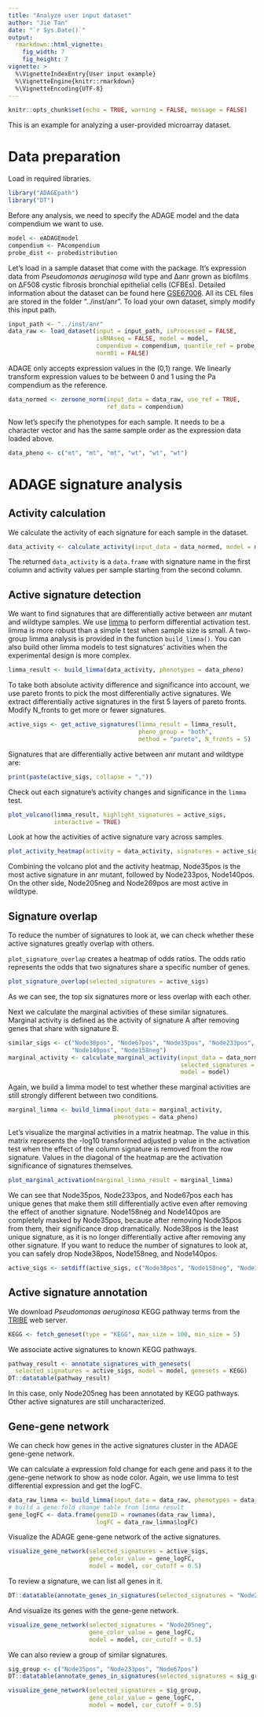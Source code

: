 ```yaml
---
title: "Analyze user input dataset"
author: "Jie Tan"
date: "`r Sys.Date()`"
output:
  rmarkdown::html_vignette:
    fig_width: 7
    fig_height: 7
vignette: >
  %\VignetteIndexEntry{User input example}
  %\VignetteEngine{knitr::rmarkdown}
  %\VignetteEncoding{UTF-8}
---
```


```r
knitr::opts_chunk$set(echo = TRUE, warning = FALSE, message = FALSE)
```

This is an example for analyzing a user-provided microarray dataset.

# Data preparation
Load in required libraries.

```r
library("ADAGEpath")
library("DT")
```

Before any analysis, we need to specify the ADAGE model and the data compendium
we want to use.

```r
model <- eADAGEmodel
compendium <- PAcompendium
probe_dist <- probedistribution
```

Let's load in a sample dataset that come with the package. It's expression data
from *Pseudomonas aeruginosa* wild type and ∆anr grown as biofilms on ∆F508 cystic
fibrosis bronchial epithelial cells (CFBEs). Detailed information about
the dataset can be found here
[GSE67006](https://www.ncbi.nlm.nih.gov/geo/query/acc.cgi?acc=GSE67006).
All its CEL files are stored in the folder "../inst/anr".
To load your own dataset, simply modify this input path.

```r
input_path <- "../inst/anr"
data_raw <- load_dataset(input = input_path, isProcessed = FALSE,
                         isRNAseq = FALSE, model = model,
                         compendium = compendium, quantile_ref = probe_dist,
                         norm01 = FALSE)
```

ADAGE only accepts expression values in the (0,1) range. We linearly transform
expression values to be between 0 and 1 using the Pa compendium as the reference.

```r
data_normed <- zeroone_norm(input_data = data_raw, use_ref = TRUE,
                            ref_data = compendium)
```

Now let's specify the phenotypes for each sample. It needs to be a character
vector and has the same sample order as the expression data loaded above.

```r
data_pheno <- c("mt", "mt", "mt", "wt", "wt", "wt")
```

# ADAGE signature analysis

## Activity calculation
We calculate the activity of each signature for each sample in the dataset.

```r
data_activity <- calculate_activity(input_data = data_normed, model = model)
```

The returned `data_activity` is a `data.frame` with signature name in the first
column and activity values per sample starting from the second column.

## Active signature detection
We want to find signatures that are differentially active between
anr mutant and wildtype samples.
We use [limma](https://bioconductor.org/packages/release/bioc/html/limma.html)
to perform differential activation test. limma is more robust
than a simple t test when sample size is small. A two-group limma analysis is
provided in the function `build_limma()`. You can also build other limma models
to test signatures' activities when the experimental design is more complex.

```r
limma_result <- build_limma(data_activity, phenotypes = data_pheno)
```

To take both absolute activity difference and significance into account, we
use pareto fronts to pick the most differentially active signatures. We extract
differentially active signatures in the first 5 layers of pareto
fronts. Modify N_fronts to get more or fewer signatures.

```r
active_sigs <- get_active_signatures(limma_result = limma_result,
                                     pheno_group = "both",
                                     method = "pareto", N_fronts = 5)
```

Signatures that are differentially active between anr mutant and wildtype are:

```r
print(paste(active_sigs, collapse = ","))
```

Check out each signature's activity changes and significance in the `limma` test.

```r
plot_volcano(limma_result, highlight_signatures = active_sigs,
             interactive = TRUE)
```

Look at how the activities of active signature vary across samples.

```r
plot_activity_heatmap(activity = data_activity, signatures = active_sigs)
```

Combining the volcano plot and the activity heatmap, Node35pos is the most
active signature in anr mutant, followed by Node233pos, Node140pos.
On the other side, Node205neg and Node269pos are most active in wildtype.

## Signature overlap
To reduce the number of signatures to look at, we can check whether these active
signatures greatly overlap with others.

`plot_signature_overlap` creates a heatmap of odds ratios. The odds ratio
represents the odds that two signatures share a specific number of genes.

```r
plot_signature_overlap(selected_signatures = active_sigs)
```

As we can see, the top six signatures more or less overlap with each other.

Next we calculate the marginal activities of these similar signatures. Marginal
activity is defined as the activity of signature A after removing genes that
share with signature B.

```r
similar_sigs <- c("Node38pos", "Node67pos", "Node35pos", "Node233pos",
                  "Node140pos", "Node158neg")
marginal_activity <- calculate_marginal_activity(input_data = data_normed,
                                                 selected_signatures = similar_sigs,
                                                 model = model)
```

Again, we build a limma model to test whether these marginal activities
are still strongly different between two conditions.

```r
marginal_limma <- build_limma(input_data = marginal_activity,
                              phenotypes = data_pheno)
```

Let's visualize the marginal activities in a matrix heatmap.  The value in this
matrix represents the -log10 transformed adjusted p value in
the activation test when the effect of the column signature is removed from
the row signature. Values in the diagonal of the heatmap are the activation
significance of signatures themselves.

```r
plot_marginal_activation(marginal_limma_result = marginal_limma)
```

We can see that Node35pos, Node233pos, and Node67pos each has unique
genes that make them still differentially active even after removing the effect
of another signature. Node158neg and Node140pos are completely masked by
Node35pos, because after removing Node35pos from them, their significance drop
dramatically. Node38pos is the least unique signature, as it is no longer
differentially active after removing any other signature. If you want to reduce
the number of signatures to look at, you can safely drop Node38pos, Node158neg,
and Node140pos.

```r
active_sigs <- setdiff(active_sigs, c("Node38pos", "Node158neg", "Node140pos"))
```

## Active signature annotation
We download *Pseudomonas aeruginosa* KEGG pathway terms from the
[TRIBE](http://tribe.greenelab.com/#/home) web server.

```r
KEGG <- fetch_geneset(type = "KEGG", max_size = 100, min_size = 5)
```

We associate active signatures to known KEGG pathways.

```r
pathway_result <- annotate_signatures_with_genesets(
  selected_signatures = active_sigs, model = model, genesets = KEGG)
DT::datatable(pathway_result)
```

In this case, only Node205neg has been annotated by KEGG pathways. Other active
signatures are still uncharacterized.

## Gene-gene network
We can check how genes in the active signatures cluster in the ADAGE gene-gene
network.

We can calculate a expression fold change for each gene and pass it to the
gene-gene network to show as node color. Again, we use limma to test
differential expression and get the logFC.

```r
data_raw_limma <- build_limma(input_data = data_raw, phenotypes = data_pheno)
# build a gene:fold change table from limma result
gene_logFC <- data.frame(geneID = rownames(data_raw_limma),
                         logFC = data_raw_limma$logFC)
```

Visualize the ADAGE gene-gene network of the active signatures.

```r
visualize_gene_network(selected_signatures = active_sigs,
                       gene_color_value = gene_logFC,
                       model = model, cor_cutoff = 0.5)
```

To review a signature, we can list all genes in it.

```r
DT::datatable(annotate_genes_in_signatures(selected_signatures = "Node205neg"))
```

And visualize its genes with the gene-gene network.

```r
visualize_gene_network(selected_signatures = "Node205neg",
                       gene_color_value = gene_logFC,
                       model = model, cor_cutoff = 0.5)
```

We can also review a group of similar signatures.

```r
sig_group <- c("Node35pos", "Node233pos", "Node67pos")
DT::datatable(annotate_genes_in_signatures(selected_signatures = sig_group))
```
```r
visualize_gene_network(selected_signatures = sig_group,
                       gene_color_value = gene_logFC,
                       model = model, cor_cutoff = 0.5)
```
